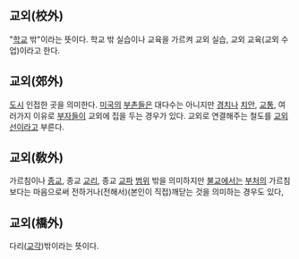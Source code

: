 == 교외(校外) ==
"[[학교]] 밖"이라는 뜻이다. 학교 밖 실습이나 교육을 가르켜 교외 실습, 교외 교육(교외 수업)이라고 한다.

== 교외(郊外) ==
[[도시]] 인접한 곳을 의미한다. [[미국]]의 [[부촌]]들은 대다수는 아니지만 [[경치]]나 [[치안]], [[교통]], 여러가지 이유로 [[부자]]들이 교외에 집을 두는 경우가 있다. 교외로 연결해주는 철도를 [[교외선]]이라고 부른다.

== 교외(敎外) ==
가르침이나 [[종교]], 종교 [[교리]], 종교 [[교파]] [[범위]] 밖을 의미하지만 [[불교]]에서는 [[부처]]의 가르침보다는 마음으로써 전하거나(전해서)(본인이 직접)깨닫는 것을 의미하는 경우도 있다, 

== 교외(橋外) ==
다리([[교각]])밖이라는 뜻이다.
